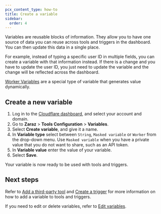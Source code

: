 ```yaml
---
pcx_content_type: how-to
title: Create a variable
sidebar:
  order: 4
---
```


Variables are reusable blocks of information. They allow you to have one source of data you can reuse across tools and triggers in the dashboard. You can then update this data in a single place.

For example, instead of typing a specific user ID in multiple fields, you can create a variable with that information instead. If there is a change and you have to update the user ID, you just need to update the variable and the change will be reflected across the dashboard.

[Worker Variables](/zaraz/advanced/worker-variables/) are a special type of variable that generates value dynamically.

## Create a new variable

1. Log in to the [Cloudflare dashboard](https://dash.cloudflare.com/login), and select your account and domain.
2. Go to **Zaraz** > **Tools Configuration** > **Variables**.
3. Select **Create variable**, and give it a name.
4. In **Variable type** select between `String`, `Masked variable` or `Worker` from the drop-down menu. Use `Masked variable` when you have a private value that you do not want to share, such as an API token.
5. In **Variable value** enter the value of your variable.
6. Select **Save**.

Your variable is now ready to be used with tools and triggers.

## Next steps

Refer to [Add a third-party tool](/zaraz/get-started/add-tool/) and [Create a trigger](/zaraz/custom-actions/create-trigger/) for more information on how to add a variable to tools and triggers.

If you need to edit or delete variables, refer to [Edit variables](/zaraz/get-started/edit-variables/).
